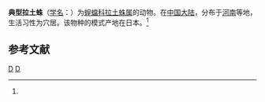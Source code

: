 {{Speciesbox
| taxon = Latouchia typica
| binomial_authority = (Kishida, 1927)<ref name='id12783'>{{cite web| url =http://www.bioinfo.cn/db05/BjdwSpecies.php?action=view&id=12783| title =典型拉土蛛| work =《中国动物物种编目数据库》| publisher =中国科学院微生物研究所| author =中国科学院动物研究所| accessdate =2009-04-28| deadurl =yes| archiveurl =https://web.archive.org/web/20160305052055/http://www.bioinfo.cn/db05/BjdwSpecies.php?action=view&id=12783| archivedate =2016-03-05}}</ref>
}}

'''典型拉土蛛'''（[[学名|学名]]：{{lang|la|''Latouchia typica''}}）为[[螲蟷科|螲蟷科]][[拉土蛛属|拉土蛛属]]的动物。在[[中国大陆|中国大陆]]，分布于[[河南|河南]]等地，生活习性为穴居。该物种的模式产地在日本。<ref name='id12783'/>

== 参考文献 ==
{{reflist}}

{{taxonbar}}
[[Category:_1927年描述的动物|D]]
[[Category:拉土蛛属|D]]